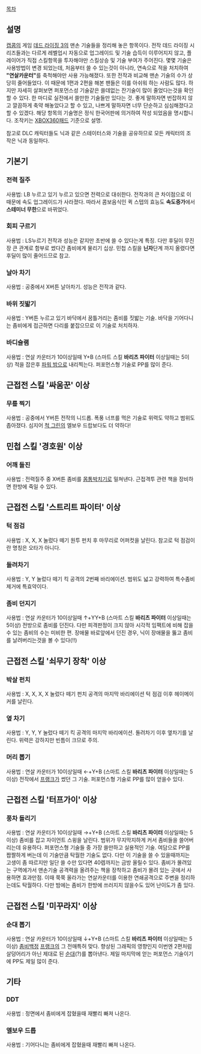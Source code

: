 [[목차]]

== 설명 ==
[[캡콤]]의 게임 [[데드 라이징 3]]의 맨손 기술들을 정리해 놓은 항목이다. 전작 데드 라이징 시리즈들과는 다르게 레벨업시 자동으로 업그레이드 및 기술 습득이 이루어지지 않고, 플레이어가 직접 스킬항목을 투자해야만 스킬상승 및 기술 부여가 주어진다. 몇몇 기술은 사용방법이 변경 되었는데, 처음부터 쓸 수 있는것이 아니라, 연속으로 적을 처치하여 '''"연살카운터"'''를 축척해야만 사용 가능해졌다. 
또한 전작과 비교해 맨손 기술의 수가 상당히 줄어들었다. 이 때문에 1편과 2편을 해본 팬들은 이를 아쉬워 하는 사람도 많다. 하지만 자세히 살펴보면 퍼포먼스성 기술같은 쓸데없는 잔기술이 많이 줄었다는것을 확인할 수 있다. 한 마디로 실전에서 쓸만한 기술들만 있다는 것. 좋게 말하자면 번잡하지 않고 깔끔하게 축약 해놓았다고 할 수 있고, 나쁘게 말하자면 너무 단순하고 심심해졌다고 할 수 있겠다. 
해당 항목의 기술명은 정식 한국어판에 의거하여 작성 되었음을 명시합니다. 조작키는 [[XBOX360]]패드 기준으로 설명.

참고로 DLC 캐릭터들도 닉과 같은 스테이터스와 기술을 공유하므로 모든 캐릭터의 조작은 닉과 동일하다.


== 기본기 ==
=== 전력 질주 ===
사용법: LB 누르고 있기
누르고 있으면 전력으로 대쉬한다. 전작과의 큰 차이점으로 이 때문에 속도 업그레이드가 사라졌다. 따라서 콤보음식인 퀵 스텝의 효능도 '''속도증가'''에서 '''스테미너 무한'''으로 바뀌었다.

=== 회피 구르기 ===
사용법 : LS누르기
전작과 성능은 같지만 초반에 쓸 수 있다는게 특징. 다만 후딜이 무진장 큰 관계로 함부로 썼다간 좀비에게 물리기 십상. 민첩 스킬을 '''닌자'''단계 까지 올렸다면 후딜이 많이 줄어드므로 참고.

=== 날아 차기 ===
사용법 : 공중에서 X버튼
날아차기. 성능은 전작과 같다.

=== 바위 짓밟기 ===
사용법 : Y버튼 누르고 있기
바닥에서 꿈틀거리는 좀비를 짓밟는 기술. 바닥을 기어다니는 좀비에게 접근하면 다리를 붙잡으므로 이 기술로 처치하자.

=== 바디슬램 ===
사용법 : 연살 카운터가 10이상일때 Y+B (스마트 스킬 '''바리츠 파이터''' 이상일때는 5이상)
적을 잡은후 [[파워 밤]]으로 내리찍는다. 퍼포먼스형 기술로 PP를 많이 준다.



== 근접전 스킬 '싸움꾼' 이상 ==
=== 무릎 찍기 ===
사용법 : 공중에서 Y버튼
전작의 니드롭. 폭풍 너프를 먹은 기술로 위력도 약하고 범위도 좁아졌다. 심지어 [[척 그린]]의 엘보우 드랍보다도 더 약하다!



== 민첩 스킬 '경호원' 이상 ==
=== 어깨 돌진 ===
사용법 : 전력질주 중 X버튼
좀비를 [[몸통박치기]]로 밀쳐낸다. 근접격투 관련 책을 장비하면 한방에 죽일 수 있다.



==  근접전 스킬 '스트리트 파이터' 이상 ==
=== 턱 점검 ===
사용법 : X, X, X 눌렀다 떼기
원투 펀치 후 마무리로 어퍼컷을 날린다. 참고로 턱 점검이란 명칭은 오타가 아니다.

=== 돌려차기 ===
사용법 : Y, Y 눌렀다 떼기
킥 공격의 2번째 바리에이션. 범위도 넓고 강력하여 특수좀비 제거에 특효약이다.

=== 좀비 던지기 ===
사용법 : 연살 카운터가 10이상일때 ↑+YY+B (스마트 스킬 '''바리츠 파이터''' 이상일때는 5이상)
전방으로 좀비를 던진다. 다만 피격판정이 크지 않아 시각적 임팩트에 비해 잡을수 있는 좀비의 수는 미비한 편. 장애물 바로앞에서 던진 경우, 닉이 장애물을 뚫고 좀비를 날려버리는것을 볼 수 있다(!!)



==  근접전 스킬 '쇠무기 장착' 이상 ==
=== 박살 펀치 ===
사용법 : X, X, X, X 눌렀다 떼기
펀치 공격의 마지막 바리에이션 턱 점검 이후 헤이메이커를 날린다.

=== 옆 차기 ===
사용법 : Y, Y, Y 눌렀다 떼기
킥 공격의 마지막 바리에이션. 돌려차기 이후 옆차기를 날린다. 위력은 강하지만 빈틈이 크므로 주의.

=== 머리 뽑기 ===
사용법 : 연살 카운터가 10이상일때 ←+Y+B (스마트 스킬 '''바리츠 파이터''' 이상일때는 5이상)
전작에서 [[프랭크 웨스트|프랭크]]가 썼던 그 기술. 퍼포먼스형 기술로 PP를 많이 얻을수 있다.



==  근접전 스킬 '터프가이' 이상 ==
=== 풍차 돌리기 ===
사용법 : 연살 카운터가 10이상일때 →+Y+B (스마트 스킬 '''바리츠 파이터''' 이상일때는 5이상)
좀비를 잡고 자이언트 스윙을 날린다. 범위가 무지막지하게 커서 좀비들을 쓸어버리는데 유용하다. 퍼포먼스형 기술들 중 가장 쓸만하고 실용적인 기술.
여담으로 PP를 짭짤하게 버는데 이 기술만큼 탁월한 기술도 없다. 다만 이 기술을 쓸 수 있을때까지는 고생이 좀 따르지만 일단 쓸 수만 있다면 40렙까지는 금방 올릴수 있다. 좀비가 몰려있는 구역에가서 맨손기술 공격력을 올려주는 책을 장착하고 좀비가 몰려 있는 곳에서 사용하면 효과만점. 이때 쭉쭉 올라가는 연살카운터를 이용한 연쇄공격으로 주변을 정리하는데도 탁월하다. 다만 밤에는 좀비가 한방에 쓰러지지 않을수도 있어 난이도가 좀 있다.



==  근접전 스킬 '미꾸라지' 이상 ==
=== 순대 뽑기 ===
사용법 : 연살 카운터가 10이상일때 ↓+Y+B (스마트 스킬 '''바리츠 파이터''' 이상일때는 5이상)
[[좀비]][[백정]] [[프랭크 웨스트|프랭크]]의 그 전매특허 맞다. 향상된 그래픽의 영향인지 이번엔 2편처럼 살덩어리가 아닌 제대로 된 [[순대]](?)를 뽑아낸다. 제일 마지막에 얻는 퍼포먼스 기술이기에 PP도 제일 많이 준다.



== 기타 ==
=== DDT ===
사용법 : 정면에서 좀비에게 잡혔을때 재빨리 빠져 나온다.

=== 엘보우 드롭 ===
사용법 : 기어다니는 좀비에게 잡혔을때 재빨리 빠져 나온다.
